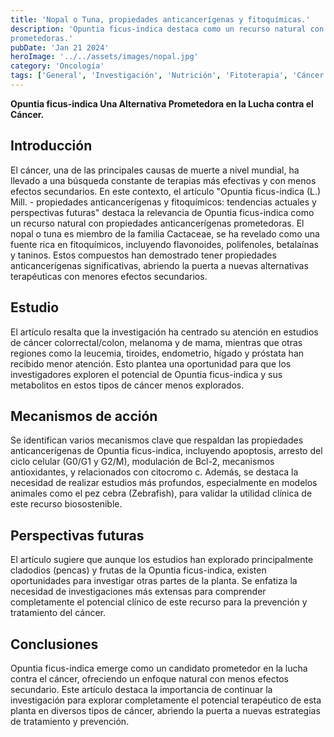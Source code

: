 ```yaml
---
title: 'Nopal o Tuna, propiedades anticancerígenas y fitoquímicas.'
description: 'Opuntia ficus-indica destaca como un recurso natural con propiedades anticancerígenas
prometedoras.'
pubDate: 'Jan 21 2024'
heroImage: '../../assets/images/nopal.jpg'
category: 'Oncología'
tags: ['General', 'Investigación', 'Nutrición', 'Fitoterapia', 'Cáncer', 'Fitomedicina']
---
```


**Opuntia ficus-indica Una Alternativa Prometedora en la Lucha contra el Cáncer.**

## Introducción 
El cáncer, una de las principales causas de muerte a nivel mundial, ha llevado a una búsqueda
constante de terapias más efectivas y con menos efectos secundarios. En este contexto, el artículo
"Opuntia ficus-indica (L.) Mill. - propiedades anticancerígenas y fitoquímicos: tendencias actuales
y perspectivas futuras" destaca la relevancia de Opuntia ficus-indica como un recurso natural
con propiedades anticancerígenas prometedoras.
El nopal o tuna es miembro de la familia Cactaceae, se ha revelado como una fuente rica
en fitoquímicos, incluyendo flavonoides, polifenoles, betalaínas y taninos. Estos compuestos
han demostrado tener propiedades anticancerígenas significativas, abriendo la puerta a nuevas
alternativas terapéuticas con menores efectos secundarios.

## Estudio
El artículo resalta que la investigación ha centrado su atención en estudios de cáncer
colorrectal/colon, melanoma y de mama, mientras que otras regiones como la leucemia,
tiroides, endometrio, hígado y próstata han recibido menor atención. Esto plantea una
oportunidad para que los investigadores exploren el potencial de Opuntia ficus-indica
y sus metabolitos en estos tipos de cáncer menos explorados.

## Mecanismos de acción
Se identifican varios mecanismos clave que respaldan las propiedades anticancerígenas
de Opuntia ficus-indica, incluyendo apoptosis, arresto del ciclo celular (G0/G1 y G2/M),
modulación de Bcl-2, mecanismos antioxidantes, y relacionados con citocromo c.
Además, se destaca la necesidad de realizar estudios más profundos, especialmente
en modelos animales como el pez cebra (Zebrafish), para validar la utilidad clínica
de este recurso biosostenible.

## Perspectivas futuras
El artículo sugiere que aunque los estudios han explorado principalmente cladodios (pencas)
y frutas de la Opuntia ficus-indica, existen oportunidades para investigar otras partes de la
planta. Se enfatiza la necesidad de investigaciones más extensas para comprender completamente
el potencial clínico de este recurso para la prevención y tratamiento del cáncer.

## Conclusiones
Opuntia ficus-indica emerge como un candidato prometedor en la lucha contra el cáncer, ofreciendo
un enfoque natural con menos efectos secundario. Este artículo destaca la importancia de continuar
la investigación para explorar completamente el potencial terapéutico de esta planta en diversos
tipos de cáncer, abriendo la puerta a nuevas estrategias de tratamiento y prevención.



